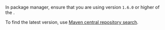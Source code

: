 
In package manager, ensure that you are using version `1.6.0` or higher of the <Vg k="MESS_SDK"/>.

To find the latest version, use [Maven central repository search](https://central.sonatype.com/artifact/io.agora.rtm/rtm-special-sdk/1.6.0.203/versions).